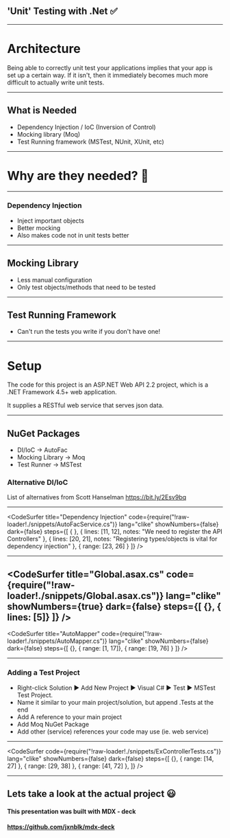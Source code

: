 

<Head>
  <title>Unit Testing</title>
</Head>

## 'Unit' Testing with .Net ✅

---

# Architecture

<p>Being able to correctly unit test your applications implies that your app is set up a certain way. If it isn't, then it immediately becomes much more difficult to actually write unit tests.</p>

---

## What is Needed

 - Dependency Injection / IoC (Inversion of Control)
 - Mocking library (Moq)
 - Test Running framework (MSTest, NUnit, XUnit, etc)

---

# Why are they needed? 🤔

---

### Dependency Injection
  - Inject important objects
  - Better mocking
  - Also makes code not in unit tests better

---

## Mocking Library

  - Less manual configuration
  - Only test objects/methods that need to be tested

---

## Test Running Framework

  - Can't run the tests you write if you don't have one!

---

# Setup

<p>The code for this project is an ASP.NET Web API 2.2 project, which is a .NET Framework 4.5+ web application.</p>
<p>It supplies a RESTful web service that serves json data.</p>

---

## NuGet Packages

 - DI/IoC -> AutoFac
 - Mocking Library -> Moq
 - Test Runner -> MSTest

### Alternative DI/IoC

List of alternatives from Scott Hanselman
https://bit.ly/2Esv9bq

---

<CodeSurfer
  title="Dependency Injection"
  code={require("!raw-loader!./snippets/AutoFacService.cs")}
  lang="clike"
  showNumbers={false}
  dark={false}
  steps={[
    { },
    { lines: [11, 12], notes: "We need to register the API Controllers" },
    { lines: [20, 21], notes: "Registering types/objects is vital for dependency injection" },
    { range: [23, 26] }
  ]}
/>

---

<CodeSurfer 
  title="Global.asax.cs"
  code={require("!raw-loader!./snippets/Global.asax.cs")}
  lang="clike"
  showNumbers={true}
  dark={false}
  steps={[
    {},
    { lines: [5]}
  ]}
/>
---

<CodeSurfer
  title="AutoMapper"
  code={require("!raw-loader!./snippets/AutoMapper.cs")}
  lang="clike"
  showNumbers={false}
  dark={false}
  steps={[
    {},
    { range: [1, 17]},
    { range: [19, 76] }
  ]}
/>


---
### Adding a Test Project
 - Right-click Solution ▶️ Add New Project ▶️ Visual C# ️️▶️ Test ▶️ MSTest Test Project.
 - Name it similar to your main project/solution, but append .Tests at the end
 - Add A reference to your main project
 - Add Moq NuGet Package
 - Add other (service) references your code may use (ie. web service)
---

<CodeSurfer 
  code={require("!raw-loader!./snippets/ExControllerTests.cs")}
  lang="clike"
  showNumbers={false}
  dark={false}
  steps={[
    {},
    { range: [14, 27] },
    { range: [29, 38] },
    { range: [41, 72] },
  ]}
/>

---

## Lets take a look at the actual project 😃

#### This presentation was built with MDX - deck

#### <https://github.com/jxnblk/mdx-deck>
